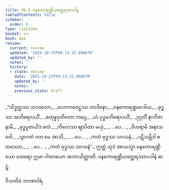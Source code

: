 ```yaml
---
title: 46.6 ဝနကောရဏ္ဍိယတ္ထေရအပဒါန
tableOfContents: false
sidebar:
  order: 6
type: tipitaka
basket: su
book: ap1
review:
  current: review
  updated: '2025-10-23T09:13:32.890670'
  updated_by: ''
  notes: ''
  history:
  - state: review
    date: '2025-10-23T09:13:32.890670'
    updated_by: ''
    notes: ''
    previous_state: draft
---
```



<ReviewStatus review={frontmatter.review} showDetails={true} />

<HypothesisAnnotation frontmatter={frontmatter} />

<DynamicBreadcrumb />

<Division number="32" book="ap1" e="ch" v="20" p="431">

<Paragraph number="5920" type="verses" book="ap1">
_“သိဒ္ဓတ္ထဿ ဘဂဝတော,_  
_လောကဇေဋ္ဌဿ တာဒိနော;_  
_ဝနကောရဏ္ဍမာဒါယ,_  
_ဗုဒ္ဓဿ အဘိရောပယိံ._  

</Paragraph>

</Division>
<Division number="33" book="ap1" e="ch" v="20" p="431">

<Paragraph number="5921" type="verses" book="ap1">
_စတုန္နဝုတိတော ကပ္ပေ,_  
_ယံ ပုပ္ဖမဘိရောပယိံ;_  
_ဒုဂ္ဂတိံ နာဘိဇာနာမိ,_  
_ဗုဒ္ဓပူဇာယိဒံ ဖလံ._  

</Paragraph>

</Division>
<Division number="34" book="ap1" e="ch" v="20" p="432">

<Paragraph number="5922" type="verses" book="ap1">
_ကိလေသာ ဈာပိတာ မယှံ,_  
_ …ပေ… _  
_ဝိဟရာမိ အနာသဝေါ._  

</Paragraph>

</Division>
<Division number="35" book="ap1" e="ch" v="20" p="432">

<Paragraph number="5923" type="verses" book="ap1">
_သွာဂတံ ဝတ မေ အာသိ,_  
_ …ပေ… _  
_ကတံ ဗုဒ္ဓဿ သာသနံ._  

</Paragraph>

</Division>
<Division number="36" book="ap1" e="ch" v="20" p="432">

<Paragraph number="5924" type="verses" book="ap1">
_ပဋိသမ္ဘိဒါ စတဿော,_  
_ …ပေ… _  
_ကတံ ဗုဒ္ဓဿ သာသနံ”._  

</Paragraph>

<Paragraph number="5925" book="ap1">
ဣတ္ထံ သုဒံ အာယသ္မာ ဝနကောရဏ္ဍိယော ထေရော ဣမာ ဂါထာယော အဘာသိတ္ထာတိ.

</Paragraph>
</Division>

<Paragraph number="5926" type="center" book="ap1">
ဝနကောရဏ္ဍိယတ္ထေရဿာပဒါနံ ဆဋ္ဌံ.

  
ဝီသတိမံ ဘာဏဝါရံ.
</Paragraph>